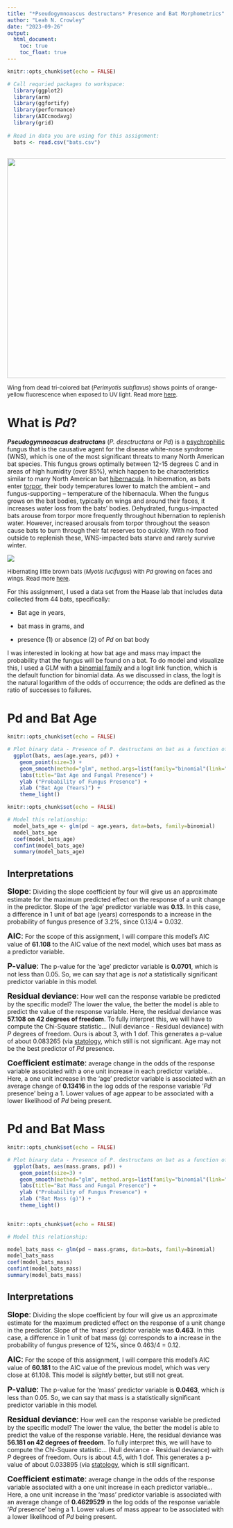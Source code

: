 ```yaml
---
title: "*Pseudogymnoascus destructans* Presence and Bat Morphometrics"
author: "Leah N. Crowley"
date: "2023-09-26"
output:
  html_document:
    toc: true
    toc_float: true
---
```


```r
knitr::opts_chunk$set(echo = FALSE)

# Call requried packages to workspace: 
  library(ggplot2)
  library(arm)
  library(ggfortify)
  library(performance)
  library(AICcmodavg)
  library(grid)
  
# Read in data you are using for this assignment: 
  bats <- read.csv("bats.csv")
  
```

![](C:/Users/lcrowley1/OneDrive%20-%20Austin%20Peay%20State%20University/Desktop/Advanced/4-GLMS/5660_Ex_4/pd.jpg){width="506"}

<font size="2">Wing from dead tri-colored bat (*Perimyotis subflavus*) shows points of orange-yellow fluorescence when exposed to UV light. Read more [here](https://www.usgs.gov/programs/environmental-health-program/science/black-light-detects-white-nose-syndrome-bats). </font>

# What is *Pd*?

***Pseudogymnoascus destructans*** (*P. desctructans* or *Pd*) is a [psychrophilic](https://www.merriam-webster.com/dictionary/psychrophilic) fungus that is the causative agent for the disease white-nose syndrome (WNS), which is one of the most significant threats to many North American bat species. This fungus grows optimally between 12-15 degrees C and in areas of high humidity (over 85%), which happen to be characteristics similar to many North American bat [hibernacula](https://www.merriam-webster.com/dictionary/hibernaculum). In hibernation, as bats enter [torpor](https://www.merriam-webster.com/dictionary/torpor), their body temperatures lower to match the ambient -- and fungus-supporting -- temperature of the hibernacula. When the fungus grows on the bat bodies, typically on wings and around their faces, it increases water loss from the bats' bodies. Dehydrated, fungus-impacted bats arouse from torpor more frequently throughout hibernation to replenish water. However, increased arousals from torpor throughout the season cause bats to burn through their fat reserves too quickly. With no food outside to replenish these, WNS-impacted bats starve and rarely survive winter.

![](C:/Users/lcrowley1/OneDrive%20-%20Austin%20Peay%20State%20University/Desktop/Advanced/4-GLMS/5660_Ex_4/pd4.png)

<font size="2">Hibernating little brown bats (*Myotis lucifugus*) with *Pd* growing on faces and wings. Read more [here](https://www.whitenosesyndrome.org/static-page/what-is-white-nose-syndrome).</font>

For this assignment, I used a data set from the Haase lab that includes data collected from 44 bats, specifically:

-   Bat age in years,

-   bat mass in grams, and

-   presence (1) or absence (2) of *Pd* on bat body

I was interested in looking at how bat age and mass may impact the probability that the fungus will be found on a bat. To do model and visualize this, I used a GLM with a [binomial family](https://www.statmethods.net/advstats/glm.html) and a logit link function, which is the default function for binomial data. As we discussed in class, the logit is the natural logarithm of the odds of occurrence; the odds are defined as the ratio of successes to failures.

# Pd and Bat Age

```r
knitr::opts_chunk$set(echo = FALSE)

# Plot binary data - Presence of P. destructans on bat as a function of bat age in years
  ggplot(bats, aes(age.years, pd)) +
    geom_point(size=3) +
    geom_smooth(method="glm", method.args=list(family="binomial"(link="logit")), color = "cyan") +
    labs(title="Bat Age and Fungal Presence") +
    ylab ("Probability of Fungus Presence") +
    xlab ("Bat Age (Years)") +
    theme_light()

```

```r
knitr::opts_chunk$set(echo = FALSE)

# Model this relationship: 
  model_bats_age <- glm(pd ~ age.years, data=bats, family=binomial)
  model_bats_age  
  coef(model_bats_age)
  confint(model_bats_age)
  summary(model_bats_age)

```

## Interpretations

<font size="4">**Slope**:</font> Dividing the slope coefficient by four will give us an approximate estimate for the maximum predicted effect on the response of a unit change in the predictor. Slope of the 'age' predictor variable was **0.13**. In this case, a difference in 1 unit of bat age (years) corresponds to a increase in the probability of fungus presence of 3.2%, since 0.13/4 = 0.032.

<font size="4">**AIC**:</font> For the scope of this assignment, I will compare this model's AIC value of **61.108** to the AIC value of the next model, which uses bat mass as a predictor variable.

<font size="4">**P-value**:</font> The p-value for the 'age' predictor variable is **0.0701**, which is not less than 0.05. So, we can say that age is *not* a statistically significant predictor variable in this model.

<font size="4">**Residual deviance**:</font> How well can the response variable be predicted by the specific model? The lower the value, the better the model is able to predict the value of the response variable. Here, the residual deviance was **57.108 on 42 degrees of freedom**. To fully interpret this, we will have to compute the Chi-Square statistic... (Null deviance - Residual deviance) with *P* degrees of freedom. Ours is about 3, with 1 dof. This generates a p-value of about 0.083265 (via [statology](https://www.statology.org/interpret-glm-output-in-r/), which still is not significant. Age may not be the best predictor of *Pd* presence.

<font size="4">**Coefficient estimate**:</font> average change in the odds of the response variable associated with a one unit increase in each predictor variable... Here, a one unit increase in the 'age' predictor variable is associated with an average change of **0.13416** in the log odds of the response variable '*Pd* presence' being a 1. Lower values of age appear to be associated with a lower likelihood of *Pd* being present.

# Pd and Bat Mass

```r
knitr::opts_chunk$set(echo = FALSE)

# Plot binary data - Presence of P. destructans on bat as a function of bat mass in grams
  ggplot(bats, aes(mass.grams, pd)) +
    geom_point(size=3) +
    geom_smooth(method="glm", method.args=list(family="binomial"(link="logit")), color = "cyan") +
    labs(title="Bat Mass and Fungal Presence") +
    ylab ("Probability of Fungus Presence") +
    xlab ("Bat Mass (g)") +
    theme_light()
  
```

```r
knitr::opts_chunk$set(echo = FALSE)

# Model this relationship:

model_bats_mass <- glm(pd ~ mass.grams, data=bats, family=binomial) 
model_bats_mass
coef(model_bats_mass) 
confint(model_bats_mass) 
summary(model_bats_mass)

```

## Interpretations

<font size="4">**Slope**:</font> Dividing the slope coefficient by four will give us an approximate estimate for the maximum predicted effect on the response of a unit change in the predictor. Slope of the 'mass' predictor variable was **0.463**. In this case, a difference in 1 unit of bat mass (g) corresponds to a increase in the probability of fungus presence of 12%, since 0.463/4 = 0.12.

<font size="4">**AIC**:</font> For the scope of this assignment, I will compare this model's AIC value of **60.181** to the AIC value of the previous model, which was very close at 61.108. This model is *slightly* better, but still not great. 

<font size="4">**P-value**:</font> The p-value for the 'mass' predictor variable is **0.0463**, which *is* less than 0.05. So, we can say that mass is a statistically significant predictor variable in this model.

<font size="4">**Residual deviance**:</font> How well can the response variable be predicted by the specific model? The lower the value, the better the model is able to predict the value of the response variable. Here, the residual deviance was **56.181 on 42 degrees of freedom**. To fully interpret this, we will have to compute the Chi-Square statistic... (Null deviance - Residual deviance) with *P* degrees of freedom. Ours is about 4.5, with 1 dof. This generates a p-value of about 0.033895 (via [statology](https://www.statology.org/interpret-glm-output-in-r/), which is still significant.

<font size="4">**Coefficient estimate**:</font> average change in the odds of the response variable associated with a one unit increase in each predictor variable... Here, a one unit increase in the 'mass' predictor variable is associated with an average change of **0.4629529** in the log odds of the response variable '*Pd* presence' being a 1. Lower values of mass appear to be associated with a lower likelihood of *Pd* being present.